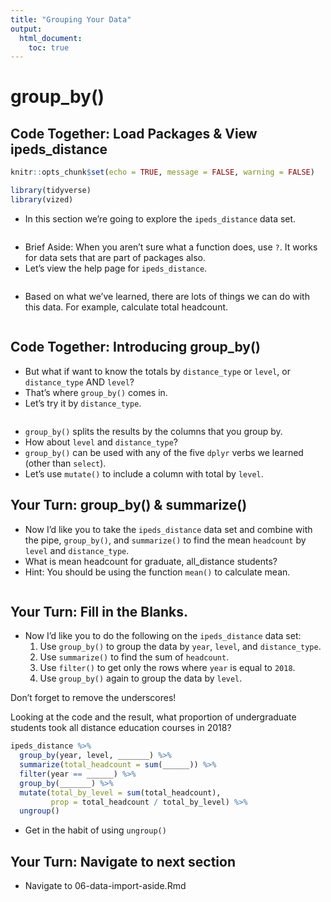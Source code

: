 ```yaml
---
title: "Grouping Your Data"
output:
  html_document:
    toc: true
---
```



# group_by()

## Code Together: Load Packages & View ipeds_distance

```r
knitr::opts_chunk$set(echo = TRUE, message = FALSE, warning = FALSE)

library(tidyverse)
library(vized)

```

- In this section we're going to explore the `ipeds_distance` data set.

```r


```

- Brief Aside: When you aren't sure what a function does, use `?`. It works for data sets that are part of packages also. 
- Let's view the help page for `ipeds_distance`.

```r



```

- Based on what we've learned, there are lots of things we can do with this data. For example, calculate total headcount.

```r

```

## Code Together: Introducing group_by()

- But what if want to know the totals by `distance_type` or `level`, or `distance_type` AND `level`?
- That's where `group_by()` comes in.
- Let's try it by `distance_type`.

```r

```

- `group_by()` splits the results by the columns that you group by.
- How about `level` and `distance_type`?
- `group_by()` can be used with any of the five `dplyr` verbs we learned (other than `select`).
- Let's use `mutate()` to include a column with total by `level`.

## Your Turn: group_by() & summarize()

- Now I'd like you to take the `ipeds_distance` data set and combine with the pipe, `group_by()`, and `summarize()` to find the mean `headcount` by `level` and `distance_type`.
- What is mean headcount for graduate, all_distance students?
- Hint: You should be using the function `mean()` to calculate mean.

```r

```

## Your Turn: Fill in the Blanks.

- Now I'd like you to do the following on the `ipeds_distance` data set:
    1. Use `group_by()` to group the data by `year`, `level`, and `distance_type`.
    2. Use `summarize()` to find the sum of `headcount`.
    3. Use `filter()` to get only the rows where `year` is equal to `2018`.
    4. Use `group_by()` again to group the data by `level`.

Don't forget to remove the underscores!

Looking at the code and the result, what proportion of undergraduate students took all distance education courses in 2018?

```r

ipeds_distance %>% 
  group_by(year, level, _______) %>% 
  summarize(total_headcount = sum(______)) %>% 
  filter(year == ______) %>% 
  group_by(_______) %>% 
  mutate(total_by_level = sum(total_headcount),
         prop = total_headcount / total_by_level) %>% 
  ungroup() 
```

- Get in the habit of using `ungroup()`

## Your Turn: Navigate to next section

- Navigate to 06-data-import-aside.Rmd
